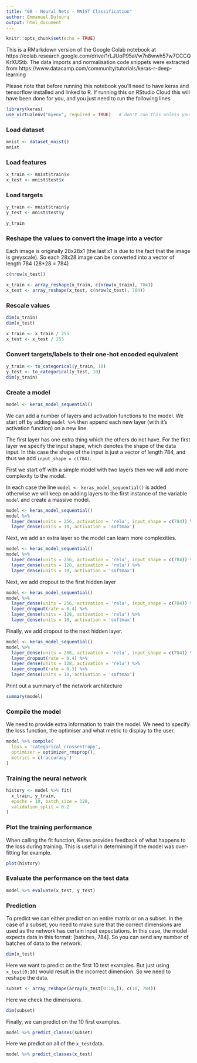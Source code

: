 ```yaml
---
title: "08 - Neural Nets - MNIST Classification"
author: Emmanuel Dufourq 
output: html_document
---
```


```r
knitr::opts_chunk$set(echo = TRUE)
```

This is a RMarkdown version of the Google Colab notebook at https://colab.research.google.com/drive/1rLJUoP95aVw7n8wwh57w7CCCQKrXUStb. The data imports and normalisation code snippets were extracted from https://www.datacamp.com/community/tutorials/keras-r-deep-learning

Please note that before running this notebook you'll need to have keras and tensorflow installed and linked to R. If running this on RStudio Cloud this will have been done for you, and you just need to run the following lines

```r
library(keras)
use_virtualenv("myenv", required = TRUE)   # don't run this unless you installed keras in a virtualenv
```

### Load dataset

```r
mnist <- dataset_mnist()
mnist
```

### Load features

```r
x_train <- mnist$train$x
x_test <- mnist$test$x
```

### Load targets

```r
y_train <- mnist$train$y
y_test <- mnist$test$y

y_train
```

### Reshape the values to convert the image into a vector

Each image is originally 28x28x1 (the last x1 is due to the fact that the image is greyscale). So each 28x28 image can be converted into a vector of length 784 (28*28 = 784)

```r
c(nrow(x_test))

x_train <- array_reshape(x_train, c(nrow(x_train), 784))
x_test <- array_reshape(x_test, c(nrow(x_test), 784))
```

### Rescale values

```r
dim(x_train)
dim(x_test)

x_train <- x_train / 255
x_test <- x_test / 255
```

### Convert targets/labels to their one-hot encoded equivalent

```r
y_train <- to_categorical(y_train, 10)
y_test <- to_categorical(y_test, 10)
dim(y_train)
```

### Create a model

```r
model <- keras_model_sequential()
```

We can add a number of layers and activation functions to the model. We start off by adding `model %>% ` then append each new layer (with it's activation function) on a new line.

The first layer has one extra thing which the others do not have. For the first layer we specify the input shape, which denotes the shape of the data input. In this case the shape of the input is just a vector of length 784, and thus we add `input_shape = c(784)`.

First we start off with a simple model with two layers then we will add more complexity to the model. 

In each case the line `model <- keras_model_sequential() ` is added otherwise we will keep on adding layers to the first instance of the variable `model` and create a massive model.

```r
model <- keras_model_sequential() 
model %>% 
  layer_dense(units = 256, activation = 'relu', input_shape = c(784)) %>% 
  layer_dense(units = 10, activation = 'softmax')
```

Next, we add an extra layer so the model can learn more complexities.

```r
model <- keras_model_sequential() 
model %>% 
  layer_dense(units = 256, activation = 'relu', input_shape = c(784)) %>% 
  layer_dense(units = 128, activation = 'relu') %>%
  layer_dense(units = 10, activation = 'softmax')
```

Next, we add dropout to the first hidden layer

```r
model <- keras_model_sequential() 
model %>% 
  layer_dense(units = 256, activation = 'relu', input_shape = c(784)) %>% 
  layer_dropout(rate = 0.4) %>% 
  layer_dense(units = 128, activation = 'relu') %>%
  layer_dense(units = 10, activation = 'softmax')
```

Finally, we add dropout to the next hidden layer.

```r
model <- keras_model_sequential() 
model %>% 
  layer_dense(units = 256, activation = 'relu', input_shape = c(784)) %>% 
  layer_dropout(rate = 0.4) %>% 
  layer_dense(units = 128, activation = 'relu') %>%
  layer_dropout(rate = 0.3) %>%
  layer_dense(units = 10, activation = 'softmax')
```

Print out a summary of the network architecture

```r
summary(model)
```

### Compile the model

We need to provide extra information to train the model. We need to specify the loss function, the optimiser and what metric to display to the user.

```r
model %>% compile(
  loss = 'categorical_crossentropy',
  optimizer = optimizer_rmsprop(),
  metrics = c('accuracy')
)
```

### Training the neural network

```r
history <- model %>% fit(
  x_train, y_train, 
  epochs = 10, batch_size = 128, 
  validation_split = 0.2
)
```

### Plot the training performance

When calling the fit function, Keras provides feedback of what happens to the loss during training. This is useful in determining if the model was over-fitting for example.

```r
plot(history)
```

### Evaluate the performance on the test data

```r
model %>% evaluate(x_test, y_test)
```

### Prediction

To predict we can either predict on an entire matrix or on a subset. In the case of a subset, you need to make sure that the correct dimensions are used as the network has certain input expectations. In this case, the model expects data in this format: [batches, 784]. So you can send any number of batches of data to the network.

```r
dim(x_test)
```

Here we want to predict on the first 10 test examples. But just using `x_test[0:10]` would result in the incorrect dimension. So we need to reshape the data.

```r
subset <- array_reshape(array(x_test[0:10,]), c(10, 784))
```

Here we check the dimensions.

```r
dim(subset)
```

Finally, we can predict on the 10 first examples.

```r
model %>% predict_classes(subset)
```

Here we predict on all of the `x_test `data.

```r
model %>% predict_classes(x_test)
```
